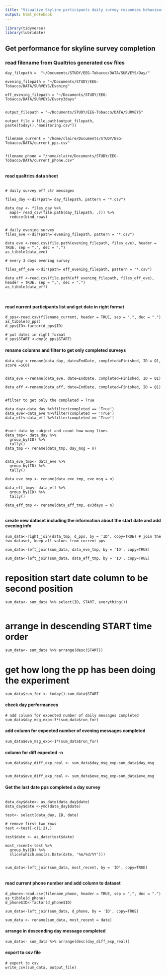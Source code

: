 ```yaml
---
title: "Visualize Skyline participants daily survey responses behaviour"
output: html_notebook
---
```



```r

library(tidyverse)
library(lubridate)
```


## Get performance for skyline survey completion

### read filename from Qualtrics generated csv files

```
day_filepath =  "~/Documents/STUDY/EEG-Tobacco/DATA/SURVEYS/Day/"

evening_filepath = "~/Documents/STUDY/EEG-Tobacco/DATA/SURVEYS/Evening"

eff_evening_filepath = "~/Documents/STUDY/EEG-Tobacco/DATA/SURVEYS/Every3days"


output_filepath = "~/Documents/STUDY/EEG-Tobacco/DATA/SURVEYS"

output_file = file.path(output_filepath, paste(today(),"monitoring.csv"))


filename_current = "/home/claire/Documents/STUDY/EEG-Tobacco/DATA/current_pps.csv"


filename_phone = "/home/claire/Documents/STUDY/EEG-Tobacco/DATA/current_phone.csv"


```

#### read qualtrics data sheet

```

# daily survey eff ctr messages

files_day <-dir(path= day_filepath, pattern = "*.csv") 

data_day <- files_day %>% 
  map(~ read_csv(file.path(day_filepath, .))) %>%
  reduce(bind_rows)


# daily evening survey
files_eve <-dir(path= evening_filepath, pattern = "*.csv") 

data_eve <-read.csv(file.path(evening_filepath, files_eve), header = TRUE, sep = ",", dec = ".")
as_tibble(data_eve)

# every 3 days evening survey
  
files_eff_eve <-dir(path= eff_evening_filepath, pattern = "*.csv") 

data_eff <-read.csv(file.path(eff_evening_filepath, files_eff_eve), header = TRUE, sep = ",", dec = ".")
as_tibble(data_eff)
    
  
```

#### read current participants list and get date in right format

```
d_pps<-read.csv(filename_current, header = TRUE, sep = ",", dec = ".")
as_tibble(d_pps)
d_pps$ID<-factor(d_pps$ID)

# put dates in right format
d_pps$START <-dmy(d_pps$START)

```

#### rename columns and filter to get only completed surveys

```
data_day <-rename(data_day, date=EndDate, completed=Finished, ID = Q1, score =SC0)


data_eve <-rename(data_eve, date=EndDate, completed=Finished, ID = Q1)

data_eff <-rename(data_eff, date=EndDate, completed=Finished, ID = Q1)


#filter to get only the completed = True

data_day<-data_day %>%filter(completed == 'True')
data_eve<-data_eve %>%filter(completed == 'True')
data_eff<-data_eff %>%filter(completed == 'True')


#sort data by subject and count how many lines
data_tmp<- data_day %>%
  group_by(ID) %>%
  tally()
data_tmp <- rename(data_tmp, day_msg = n)


data_eve_tmp<- data_eve %>%
  group_by(ID) %>%
  tally()

data_eve_tmp <- rename(data_eve_tmp, eve_msg = n)

data_eff_tmp<- data_eff %>%
  group_by(ID) %>%
  tally()
  
data_eff_tmp <- rename(data_eff_tmp, ev3days = n)


```

#### create new dataset including the information about the start date and add evening info
```
sum_data<-right_join(data_tmp, d_pps, by = 'ID', copy=TRUE) # join the two dataset, keep all values from current pps

sum_data<-left_join(sum_data, data_eve_tmp, by = 'ID', copy=TRUE)

sum_data<-left_join(sum_data, data_eff_tmp, by = 'ID', copy=TRUE)

```


# reposition start date column to be second position

```
sum_data<- sum_data %>% select(ID, START, everything())


```


# arrange in descending START time order

``` 
sum_data<- sum_data %>% arrange(desc(START))
```


# get how long the pp has been doing the experiment
```
sum_data$run_for <- today()-sum_data$START
```
#### check day performances

``` 
# add column for expected number of daily messages completed
sum_data$day_msg_exp<-3*(sum_data$run_for)
```
#### add column for expected number of evening messages completed

```
sum_data$eve_msg_exp<-1*(sum_data$run_for)

```

#### column for diff expected -n 

```
sum_data$day_diff_exp_real <- sum_data$day_msg_exp-sum_data$day_msg


sum_data$eve_diff_exp_real <- sum_data$eve_msg_exp-sum_data$eve_msg
```


#### Get the last date pps completed a day survey
```

data_day$date<- as_date(data_day$date)
data_day$date <-ymd(data_day$date)

test<- select(data_day, ID, date)

# remove first two rows
test <-test[-c(1:2),]

test$date <- as_date(test$date)

most_recent<-test %>% 
  group_by(ID) %>%
  slice(which.max(as.Date(date, '%m/%d/%Y')))
  

sum_data<-left_join(sum_data, most_recent, by = 'ID', copy=TRUE)


```


#### read current phone number and add column to dataset

```
d_phone<-read.csv(filename_phone, header = TRUE, sep = ",", dec = ".")
as_tibble(d_phone)
d_phone$ID<-factor(d_phone$ID)

sum_data<-left_join(sum_data, d_phone, by = 'ID', copy=TRUE)

sum_data <- rename(sum_data, most_recent = date)

```


#### arrange in descending day message completed
```
sum_data<- sum_data %>% arrange(desc(day_diff_exp_real))
``` 


#### export to csv file

``` 
# export to csv
write_csv(sum_data, output_file)

```

